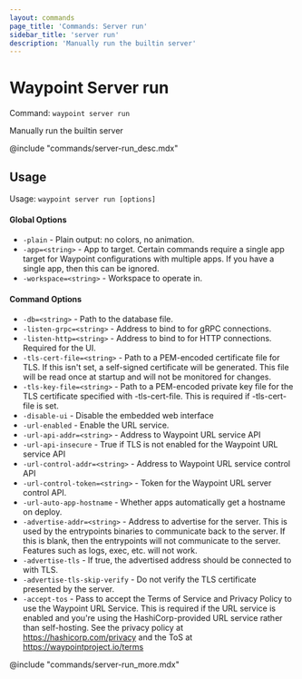 ```yaml
---
layout: commands
page_title: 'Commands: Server run'
sidebar_title: 'server run'
description: 'Manually run the builtin server'
---
```


# Waypoint Server run

Command: `waypoint server run`

Manually run the builtin server

@include "commands/server-run_desc.mdx"

## Usage

Usage: `waypoint server run [options]`

#### Global Options

- `-plain` - Plain output: no colors, no animation.
- `-app=<string>` - App to target. Certain commands require a single app target for Waypoint configurations with multiple apps. If you have a single app, then this can be ignored.
- `-workspace=<string>` - Workspace to operate in.

#### Command Options

- `-db=<string>` - Path to the database file.
- `-listen-grpc=<string>` - Address to bind to for gRPC connections.
- `-listen-http=<string>` - Address to bind to for HTTP connections. Required for the UI.
- `-tls-cert-file=<string>` - Path to a PEM-encoded certificate file for TLS. If this isn't set, a self-signed certificate will be generated. This file will be read once at startup and will not be monitored for changes.
- `-tls-key-file=<string>` - Path to a PEM-encoded private key file for the TLS certificate specified with -tls-cert-file. This is required if -tls-cert-file is set.
- `-disable-ui` - Disable the embedded web interface
- `-url-enabled` - Enable the URL service.
- `-url-api-addr=<string>` - Address to Waypoint URL service API
- `-url-api-insecure` - True if TLS is not enabled for the Waypoint URL service API
- `-url-control-addr=<string>` - Address to Waypoint URL service control API
- `-url-control-token=<string>` - Token for the Waypoint URL server control API.
- `-url-auto-app-hostname` - Whether apps automatically get a hostname on deploy.
- `-advertise-addr=<string>` - Address to advertise for the server. This is used by the entrypoints
  binaries to communicate back to the server. If this is blank, then
  the entrypoints will not communicate to the server. Features such as
  logs, exec, etc. will not work.
- `-advertise-tls` - If true, the advertised address should be connected to with TLS.
- `-advertise-tls-skip-verify` - Do not verify the TLS certificate presented by the server.
- `-accept-tos` - Pass to accept the Terms of Service and Privacy Policy to use the Waypoint URL Service. This is required if the URL service is enabled and you're using the HashiCorp-provided URL service rather than self-hosting. See the privacy policy at https://hashicorp.com/privacy and the ToS at https://waypointproject.io/terms

@include "commands/server-run_more.mdx"
